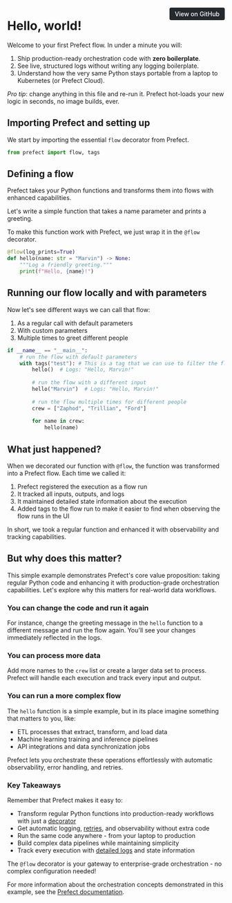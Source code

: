 <a href="https://github.com/prefecthq/examples/blob/examples-markdown/examples/01_getting_started/01_hello_world.py" target="_blank" style="float: right; padding: 6px 12px; background-color: #24292e; color: #ffffff; border-radius: 4px; text-decoration: none; font-size: 0.875rem; font-weight: 500;">View on GitHub</a>


# Hello, world!

Welcome to your first Prefect flow. In under a minute you will:
1. Ship production-ready orchestration code with **zero boilerplate**.
2. See live, structured logs without writing any logging boilerplate.
3. Understand how the very same Python stays portable from a laptop to Kubernetes (or Prefect Cloud).

*Pro tip*: change anything in this file and re-run it. Prefect hot-loads your new logic in seconds, no image builds, ever.

## Importing Prefect and setting up

We start by importing the essential `flow` decorator from Prefect.

```python
from prefect import flow, tags

```

## Defining a flow

Prefect takes your Python functions and transforms them into flows with enhanced capabilities.

Let's write a simple function that takes a name parameter and prints a greeting.

To make this function work with Prefect, we just wrap it in the `@flow` decorator.

```python
@flow(log_prints=True)
def hello(name: str = "Marvin") -> None:
    """Log a friendly greeting."""
    print(f"Hello, {name}!")

```

## Running our flow locally and with parameters

Now let's see different ways we can call that flow:

1. As a regular call with default parameters
2. With custom parameters
3. Multiple times to greet different people

```python
if __name__ == "__main__":
    # run the flow with default parameters
    with tags("test"): # This is a tag that we can use to filter the flow runs in the UI
        hello()  # Logs: "Hello, Marvin!"
    
        # run the flow with a different input
        hello("Marvin")  # Logs: "Hello, Marvin!"
    
        # run the flow multiple times for different people
        crew = ["Zaphod", "Trillian", "Ford"]
    
        for name in crew:
            hello(name)

```

## What just happened?

When we decorated our function with `@flow`, the function was transformed into a Prefect flow. Each time we called it:

1. Prefect registered the execution as a flow run
2. It tracked all inputs, outputs, and logs
3. It maintained detailed state information about the execution
4. Added tags to the flow run to make it easier to find when observing the flow runs in the UI

In short, we took a regular function and enhanced it with observability and tracking capabilities.

## But why does this matter?

This simple example demonstrates Prefect's core value proposition: taking regular Python code and enhancing it with production-grade orchestration capabilities. Let's explore why this matters for real-world data workflows.

### You can change the code and run it again

For instance, change the greeting message in the `hello` function to a different message and run the flow again.
You'll see your changes immediately reflected in the logs.

### You can process more data

Add more names to the `crew` list or create a larger data set to process. Prefect will handle each execution and track every input and output.

### You can run a more complex flow

The `hello` function is a simple example, but in its place imagine something that matters to you, like:

* ETL processes that extract, transform, and load data
* Machine learning training and inference pipelines
* API integrations and data synchronization jobs

Prefect lets you orchestrate these operations effortlessly with automatic observability, error handling, and retries.

### Key Takeaways

Remember that Prefect makes it easy to:

* Transform regular Python functions into production-ready workflows with just a [decorator](https://docs.prefect.io/v3/develop/write-flows#write-and-run-flows)
* Get automatic logging, [retries](https://docs.prefect.io/v3/develop/write-tasks#retries), and observability without extra code
* Run the same code anywhere - from your laptop to production
* Build complex data pipelines while maintaining simplicity
* Track every execution with [detailed logs](https://docs.prefect.io/v3/develop/logging#configure-logging) and state information

The `@flow` decorator is your gateway to enterprise-grade orchestration - no complex configuration needed!


For more information about the orchestration concepts demonstrated in this example, see the [Prefect documentation](https://docs.prefect.io/).
